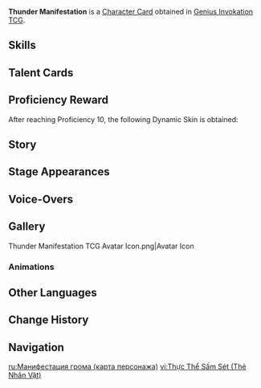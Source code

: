 {{About|the [[Character Card]]|the [[Normal Boss]]|Thunder Manifestation}}
{{Genius Invokation TCG Infobox
|title       = Thunder Manifestation
|id          = 002402
|features    = Thunder Manifestation
|image       = Thunder Manifestation Character Card.png
|type        = Character Card
|health      = 10
|element     = Electro
|faction     = Monster
|weapon      = Other Weapons
|source1     = Achieve victory in [[Genius Invokation TCG/Stage/Finnick/Lament of the Thunder Manifestation|Lament of the Thunder Manifestation]]
}}
'''Thunder Manifestation''' is a [[Character Card]] obtained in [[Genius Invokation TCG]].

==Skills==
{{Genius Invokation TCG Skills Table}}

==Talent Cards==
{{Genius Invokation TCG Talent Cards Table}}

==Proficiency Reward==
After reaching Proficiency 10, the following Dynamic Skin is obtained:<br>{{TCG Card|Grieving Echo|1|golden=1|caption=1}}

==Story==
{{Description|As long as the grudges of the land do not fade, so will the roaring thunder persist.|title="Lingering Hatred" Thunder Manifestation}}

==Stage Appearances==
{{Genius Invokation TCG Stage Appearances}}

==Voice-Overs==
{{VO/Enemy
|enemy                   = Monster Raijin (Character Card)
|vo_01_00_title          = Character Select
|vo_01_01_tx_en          = {{A|vo gcg monster monster raijin selectonstage 01.ogg}}

|vo_02_00_title          = Defeated
|vo_02_01_tx_en          = {{A|vo gcg monster monster raijin die 01.ogg}}
}}

==Gallery==
<gallery>
Thunder Manifestation TCG Avatar Icon.png|Avatar Icon
</gallery>

===Animations===
{{Preview
|size     = 200px
|file1    = Thunder Manifestation Dynamic Skin
|caption  = Dynamic Skin Idle Animation
}}

==Other Languages==
{{Other Languages|Transclude=Thunder Manifestation}}

==Change History==
{{Change History|4.3}}

==Navigation==
{{Genius Invokation TCG Navbox|Character Card Obtainable}}

[[ru:Манифестация грома (карта персонажа)]]
[[vi:Thực Thể Sấm Sét (Thẻ Nhân Vật)]]